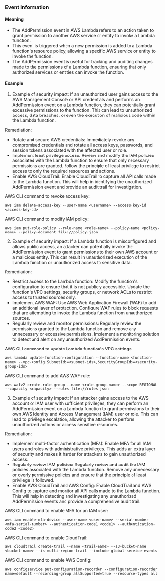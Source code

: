 
### Event Information

#### Meaning

- The AddPermission event in AWS Lambda refers to an action taken to grant permission to another AWS service or entity to invoke a Lambda function.
- This event is triggered when a new permission is added to a Lambda function's resource policy, allowing a specific AWS service or entity to invoke the function.
- The AddPermission event is useful for tracking and auditing changes made to the permissions of a Lambda function, ensuring that only authorized services or entities can invoke the function.

#### Example

1. Example of security impact: If an unauthorized user gains access to the AWS Management Console or API credentials and performs an AddPermission event on a Lambda function, they can potentially grant excessive permissions to the function. This can lead to unauthorized access, data breaches, or even the execution of malicious code within the Lambda function.

Remediation:
- Rotate and secure AWS credentials: Immediately revoke any compromised credentials and rotate all access keys, passwords, and session tokens associated with the affected user or role.
- Implement least privilege access: Review and modify the IAM policies associated with the Lambda function to ensure that only necessary permissions are granted. Follow the principle of least privilege to restrict access to only the required resources and actions.
- Enable AWS CloudTrail: Enable CloudTrail to capture all API calls made to the Lambda function. This will help in identifying the unauthorized AddPermission event and provide an audit trail for investigation.

AWS CLI command to revoke access key:
```
aws iam delete-access-key --user-name <username> --access-key-id <access-key-id>
```

AWS CLI command to modify IAM policy:
```
aws iam put-role-policy --role-name <role-name> --policy-name <policy-name> --policy-document file://policy.json
```

2. Example of security impact: If a Lambda function is misconfigured and allows public access, an attacker can potentially invoke the AddPermission event to grant permissions to their own AWS account or a malicious entity. This can result in unauthorized execution of the Lambda function or unauthorized access to sensitive data.

Remediation:
- Restrict access to the Lambda function: Modify the function's configuration to ensure that it is not publicly accessible. Update the function's VPC settings, security groups, or network ACLs to restrict access to trusted sources only.
- Implement AWS WAF: Use AWS Web Application Firewall (WAF) to add an additional layer of protection. Configure WAF rules to block requests that are attempting to invoke the Lambda function from unauthorized sources.
- Regularly review and monitor permissions: Regularly review the permissions granted to the Lambda function and remove any unnecessary or excessive permissions. Implement a monitoring solution to detect and alert on any unauthorized AddPermission events.

AWS CLI command to update Lambda function's VPC settings:
```
aws lambda update-function-configuration --function-name <function-name> --vpc-config SubnetIds=<subnet-ids>,SecurityGroupIds=<security-group-ids>
```

AWS CLI command to add AWS WAF rule:
```
aws wafv2 create-rule-group --name <rule-group-name> --scope REGIONAL --capacity <capacity> --rules file://rules.json
```

3. Example of security impact: If an attacker gains access to the AWS account or IAM user with sufficient privileges, they can perform an AddPermission event on a Lambda function to grant permissions to their own AWS Identity and Access Management (IAM) user or role. This can lead to privilege escalation, allowing the attacker to perform unauthorized actions or access sensitive resources.

Remediation:
- Implement multi-factor authentication (MFA): Enable MFA for all IAM users and roles with administrative privileges. This adds an extra layer of security and makes it harder for attackers to gain unauthorized access.
- Regularly review IAM policies: Regularly review and audit the IAM policies associated with the Lambda function. Remove any unnecessary or overly permissive policies and ensure that the principle of least privilege is followed.
- Enable AWS CloudTrail and AWS Config: Enable CloudTrail and AWS Config to capture and monitor all API calls made to the Lambda function. This will help in detecting and investigating any unauthorized AddPermission events and provide a comprehensive audit trail.

AWS CLI command to enable MFA for an IAM user:
```
aws iam enable-mfa-device --user-name <user-name> --serial-number <mfa-serial-number> --authentication-code1 <code1> --authentication-code2 <code2>
```

AWS CLI command to enable CloudTrail:
```
aws cloudtrail create-trail --name <trail-name> --s3-bucket-name <bucket-name> --is-multi-region-trail --include-global-service-events
```

AWS CLI command to enable AWS Config:
```
aws configservice put-configuration-recorder --configuration-recorder name=default --recording-group allSupported=true --resource-types all
```

